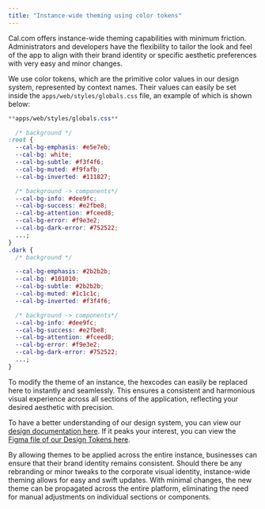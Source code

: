 ```yaml
---
title: "Instance-wide theming using color tokens"
---
```


Cal.com offers instance-wide theming capabilities with minimum friction. Administrators and developers have the flexibility to tailor the look and feel of the app to align with their brand identity or specific aesthetic preferences with very easy and minor changes.

We use color tokens, which are the primitive color values in our design system, represented by context names. Their values can easily be set inside the `apps/web/styles/globals.css` file, an example of which is shown below:

```css
**apps/web/styles/globals.css**

  /* background */
:root {
  --cal-bg-emphasis: #e5e7eb;
  --cal-bg: white;
  --cal-bg-subtle: #f3f4f6;
  --cal-bg-muted: #f9fafb;
  --cal-bg-inverted: #111827;

  /* background -> components*/
  --cal-bg-info: #dee9fc;
  --cal-bg-success: #e2fbe8;
  --cal-bg-attention: #fceed8;
  --cal-bg-error: #f9e3e2;
  --cal-bg-dark-error: #752522;
  ...;
}
.dark {
  /* background */

  --cal-bg-emphasis: #2b2b2b;
  --cal-bg: #101010;
  --cal-bg-subtle: #2b2b2b;
  --cal-bg-muted: #1c1c1c;
  --cal-bg-inverted: #f3f4f6;

  /* background -> components*/
  --cal-bg-info: #dee9fc;
  --cal-bg-success: #e2fbe8;
  --cal-bg-attention: #fceed8;
  --cal-bg-error: #f9e3e2;
  --cal-bg-dark-error: #752522;
  ...;
}
```

To modify the theme of an instance, the hexcodes can easily be replaced here to instantly and seamlessly. This ensures a consistent and harmonious visual experience across all sections of the application, reflecting your desired aesthetic with precision.

To have a better understanding of our design system, you can view our [design documentation here](https://design.cal.com/basics/colors). If it peaks your interest, you can view the [Figma file of our Design Tokens here](https://www.figma.com/file/9MOufQNLtdkpnDucmNX10R/Cal-DS---Components?type=design&node-id=25883-174646&mode=design).

By allowing themes to be applied across the entire instance, businesses can ensure that their brand identity remains consistent.
Should there be any rebranding or minor tweaks to the corporate visual identity, instance-wide theming allows for easy and swift updates. With minimal changes, the new theme can be propagated across the entire platform, eliminating the need for manual adjustments on individual sections or components.

